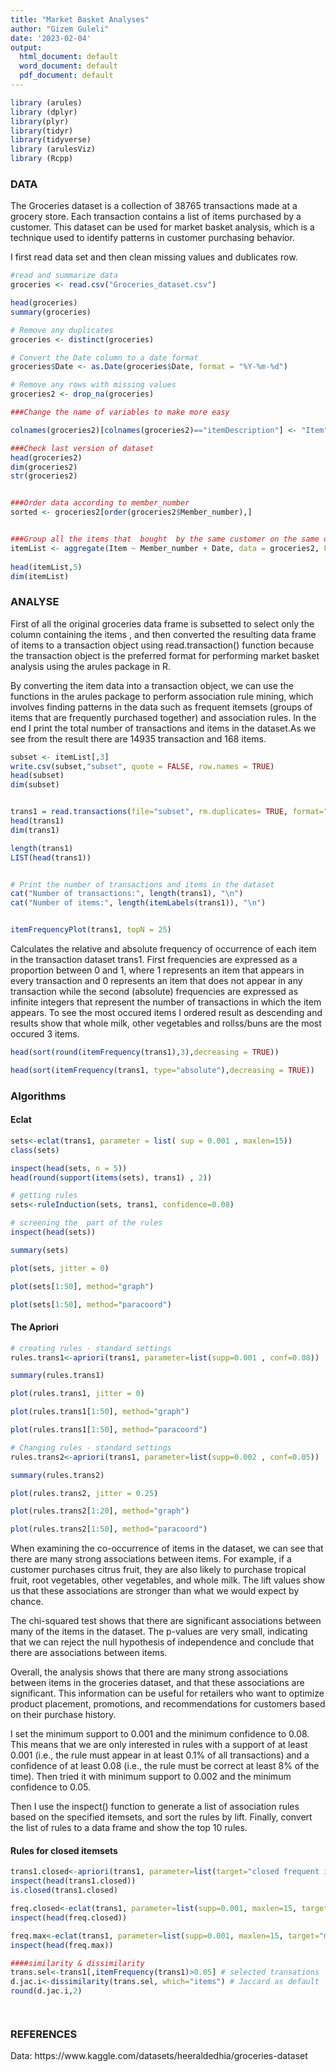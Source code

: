 ---
title: "Market Basket Analyses"
author: "Gizem Guleli"
date: '2023-02-04'
output:
  html_document: default
  word_document: default
  pdf_document: default
---




```{r, echo=T,warning=FALSE,results=FALSE, message=FALSE}
library (arules)
library (dplyr)
library(plyr)
library(tidyr)
library(tidyverse)
library (arulesViz)
library (Rcpp)
```



### DATA 

The Groceries dataset is a collection of 38765 transactions made at a grocery store. Each transaction contains a list of items purchased by a customer. This dataset can be used for market basket analysis, which is a technique used to identify patterns in customer purchasing behavior.

I first read data set and then clean missing values and dublicates row. 

```{r Read data} 
#read and summarize data
groceries <- read.csv("Groceries_dataset.csv")

head(groceries)
summary(groceries)

```

```{r Clean data}
# Remove any duplicates
groceries <- distinct(groceries)

# Convert the Date column to a date format
groceries$Date <- as.Date(groceries$Date, format = "%Y-%m-%d")

# Remove any rows with missing values
groceries2 <- drop_na(groceries)

###Change the name of variables to make more easy 

colnames(groceries2)[colnames(groceries2)=="itemDescription"] <- "Item"

###Check last version of dataset
head(groceries2)
dim(groceries2)
str(groceries2)



```

```{r}
###Order data according to member_number
sorted <- groceries2[order(groceries2$Member_number),]


###Group all the items that  bought  by the same customer on the same date to see set of items
itemList <- aggregate(Item ~ Member_number + Date, data = groceries2, FUN = function(x) paste(x, collapse = ","))
                
head(itemList,5)
dim(itemList)
```


### ANALYSE

First of all the original groceries data frame is subsetted  to select only the column containing the items , and then converted the resulting data frame of items to a transaction object  using read.transaction() function because the transaction object is the preferred format for performing market basket analysis using the arules package in R.

By converting the item data into a transaction object, we can use the functions in the arules package to perform association rule mining, which involves finding patterns in the data such as frequent itemsets (groups of items that are frequently purchased together) and association rules. In the end I print the total number of transactions and items in the dataset.As we see from the result there are 14935 transaction and 168 items.



```{r Subset only for items and Convert Transaction }

subset <- itemList[,3]
write.csv(subset,"subset", quote = FALSE, row.names = TRUE)
head(subset)
dim(subset)


trans1 = read.transactions(file="subset", rm.duplicates= TRUE, format="basket",sep=",",cols=1);
head(trans1)
dim(trans1)

length(trans1)
LIST(head(trans1))


# Print the number of transactions and items in the dataset
cat("Number of transactions:", length(trans1), "\n")
cat("Number of items:", length(itemLabels(trans1)), "\n")


itemFrequencyPlot(trans1, topN = 25)

```



Calculates the relative and absolute frequency of occurrence of each item in the transaction dataset trans1. First frequencies are expressed as a proportion between 0 and 1, where 1 represents an item that appears in every transaction and 0 represents an item that does not appear in any transaction while the second (absolute) frequencies are expressed as infinite integers that represent the number of transactions in which the item appears. To see the most occured items I ordered result as descending and results show that whole milk, other vegetables and rollss/buns are the most occured 3 items.


```{r One Dimension Table}
head(sort(round(itemFrequency(trans1),3),decreasing = TRUE))
```

```{r}
head(sort(itemFrequency(trans1, type="absolute"),decreasing = TRUE))
```




### Algorithms

#### Eclat

```{r}
sets<-eclat(trans1, parameter = list( sup = 0.001 , maxlen=15)) 
class(sets)

inspect(head(sets, n = 5))
head(round(support(items(sets), trans1) , 2))

# getting rules
sets<-ruleInduction(sets, trans1, confidence=0.08) 

# screening the  part of the rules
inspect(head(sets))

summary(sets)

plot(sets, jitter = 0)

plot(sets[1:50], method="graph")

plot(sets[1:50], method="paracoord")
```



#### The Apriori 

```{r}
# creating rules - standard settings
rules.trans1<-apriori(trans1, parameter=list(supp=0.001 , conf=0.08))  

summary(rules.trans1)

plot(rules.trans1, jitter = 0)

plot(rules.trans1[1:50], method="graph")

plot(rules.trans1[1:50], method="paracoord")

```

```{r}
# Changing rules - standard settings
rules.trans2<-apriori(trans1, parameter=list(supp=0.002 , conf=0.05))  

summary(rules.trans2)

plot(rules.trans2, jitter = 0.25)

plot(rules.trans2[1:20], method="graph")

plot(rules.trans2[1:50], method="paracoord")

```


When examining the co-occurrence of items in the dataset, we can see that there are many strong associations between items. For example, if a customer purchases citrus fruit, they are also likely to purchase tropical fruit, root vegetables, other vegetables, and whole milk. The lift values show us that these associations are stronger than what we would expect by chance.

The chi-squared test shows that there are significant associations between many of the items in the dataset. The p-values are very small, indicating that we can reject the null hypothesis of independence and conclude that there are associations between items.

Overall, the analysis shows that there are many strong associations between items in the groceries dataset, and that these associations are significant. This information can be useful for retailers who want to optimize product placement, promotions, and recommendations for customers based on their purchase history.


I set the minimum support to 0.001 and the minimum confidence to 0.08. This means that we are only interested in rules with a support of at least 0.001 (i.e., the rule must appear in at least 0.1% of all transactions) and a confidence of at least 0.08 (i.e., the rule must be correct at least 8% of the time). Then tried it with minimum support to 0.002 and the minimum confidence to 0.05.

Then I use the inspect() function to generate a list of association rules based on the specified itemsets, and sort the rules by lift. Finally,  convert the list of rules to a data frame and show the top 10 rules.



#### Rules for closed itemsets
```{r}
trans1.closed<-apriori(trans1, parameter=list(target="closed frequent itemsets", support=0.01))
inspect(head(trans1.closed))
is.closed(trans1.closed)  

freq.closed<-eclat(trans1, parameter=list(supp=0.001, maxlen=15, target="closed frequent itemsets"))
inspect(head(freq.closed))

freq.max<-eclat(trans1, parameter=list(supp=0.001, maxlen=15, target="maximally frequent itemsets"))
inspect(head(freq.max)) 

```




```{r}
####similarity & dissimilarity 
trans.sel<-trans1[,itemFrequency(trans1)>0.05] # selected transations
d.jac.i<-dissimilarity(trans.sel, which="items") # Jaccard as default
round(d.jac.i,2) 




```


### REFERENCES

Data: https://www.kaggle.com/datasets/heeraldedhia/groceries-dataset








